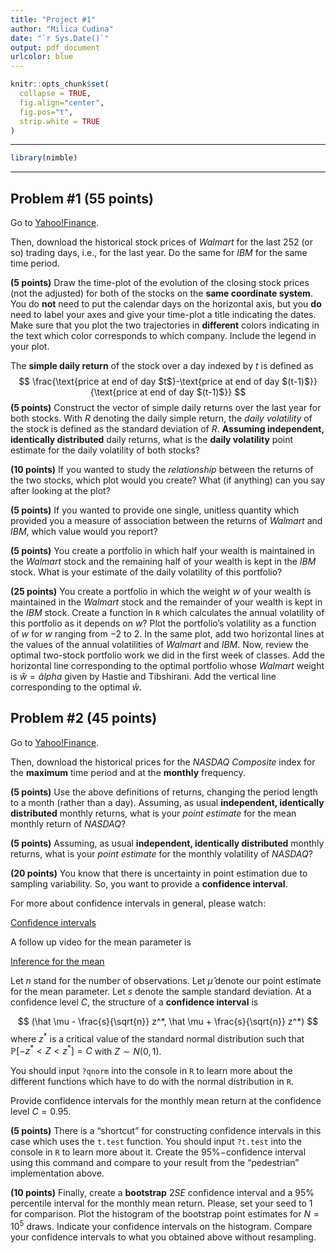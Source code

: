 ```yaml
---
title: "Project #1"
author: "Milica Cudina"
date: "`r Sys.Date()`"
output: pdf_document
urlcolor: blue
---
```

<!-- The author of this template is Dr. Gordan Zitkovic.-->
<!-- The code chunk below contains some settings that will  -->
<!-- make your R code look better in the output pdf file.  -->
<!-- If you are curious about what each option below does, -->
<!-- go to https://yihui.org/knitr/options/ -->
<!-- If not, feel free to disregard everything ...  -->
```r
knitr::opts_chunk$set(
  collapse = TRUE,
  fig.align="center",
  fig.pos="t",
  strip.white = TRUE
)
```
<!-- ... down to here. -->

---

```r
library(nimble)
```

---

## Problem #1 **(55 points)**
Go to [Yahoo!Finance](https://finance.yahoo.com).

Then, download the historical stock prices of *Walmart* for the last 252 (or so) trading days, i.e., for the last year. Do the same for *IBM* for the same time period. 

**(5 points)** Draw the time-plot of the evolution of the closing stock prices (not the adjusted) for both of the stocks on the **same coordinate system**. You do **not** need to put the calendar days on the horizontal axis, but you **do** need to label your axes and give your time-plot a title indicating the dates. Make sure that you plot the two trajectories in **different** colors indicating in the text which color corresponds to which company. Include the legend in your plot.    

The **simple daily return** of the stock over a day indexed by $t$ is defined as 
$$
\frac{\text{price at end of day $t$}-\text{price at end of day $(t-1)$}}{\text{price at end of day $(t-1)$}} 
$$
**(5 points)** Construct the vector of simple daily returns over the last year for both stocks. With $R$ denoting the daily simple return, the *daily volatility* of the stock is defined as the standard deviation of $R$. **Assuming independent, identically distributed** daily returns, what is the **daily volatility** point estimate for the daily volatility of both stocks?

**(10 points)** If you wanted to study the *relationship* between the returns of the two stocks, which plot would you create? What (if anything) can you say after looking at the plot?

**(5 points)** If you wanted to provide one single, unitless quantity which provided you a measure of association between the returns of *Walmart* and *IBM*, which value would you report?

**(5 points)** You create a portfolio in which half your wealth is maintained in the *Walmart* stock and the remaining half of your wealth is kept in the *IBM* stock. What is your estimate of the daily volatility of this portfolio? 

**(25 points)** You create a portfolio in which the weight $w$ of your wealth is maintained in the *Walmart* stock and the remainder of your wealth is kept in the *IBM* stock. Create a function in `R` which calculates the annual volatility of this portfolio as it depends on $w$? Plot the portfolio's volatility as a function of $w$ for $w$ ranging from $-2$ to $2$. In the same plot, add two horizontal lines at the values of the annual volatilities of *Walmart* and *IBM*. Now, review the optimal two-stock portfolio work we did in the first week of classes. Add the horizontal line corresponding to the optimal portfolio whose *Walmart* weight is $\hat w=\hat alpha$ given by Hastie and Tibshirani. Add the vertical line corresponding to the optimal $\hat w$. 

## Problem #2 **(45 points)**
Go to [Yahoo!Finance](https://finance.yahoo.com).

Then, download the historical prices for the *NASDAQ Composite* index for the **maximum** time period and at the **monthly** frequency. 

**(5 points)** Use the above definitions of returns, changing the period length to a month (rather than a day). Assuming, as usual **independent, identically distributed** monthly returns, what is your *point estimate* for the mean monthly return of *NASDAQ*? 

**(5 points)** Assuming, as usual **independent, identically distributed** monthly returns, what is your *point estimate* for the monthly volatility of *NASDAQ*? 

**(20 points)** You know that there is uncertainty in point estimation due to sampling variability. So, you want to provide a **confidence interval**. 

For more about confidence intervals in general, please watch:

[Confidence intervals](https://www.youtube.com/watch?v=A6_W8qY8zJo&list=PLkIselvEzpM4SHQojH116fYAQJLaN_4Xo)

A follow up video for the mean parameter is

[Inference for the mean](https://www.youtube.com/watch?v=RYVIGj1l4xs&list=PLkIselvEzpM5G3IO1tzQ-DUThsJKQzQCD)

Let $n$ stand for the number of observations. Let $\hat\mu$ denote our point estimate for the mean parameter. Let $s$ denote the sample standard deviation. At a confidence level $C$, the structure of a **confidence interval** is

$$
  (\hat \mu - \frac{s}{\sqrt{n}} z^*, \hat \mu + \frac{s}{\sqrt{n}} z^*)
$$
where $z^*$ is a critical value of the standard normal distribution such that $\mathbb{P}[-z^* < Z < z^*]=C$ with $Z \sim N(0,1)$. 

You should input `?qnorm` into the console in `R` to learn more about the different functions which have to do with the normal distribution in `R`. 

Provide confidence intervals for the monthly mean return at the confidence level $C=0.95$. 

**(5 points)** There is a "shortcut" for constructing confidence intervals in this case which uses the `t.test` function. You should input `?t.test` into the console in `R` to learn more about it. Create the $95\%-$confidence interval using this command and compare to your result from the "pedestrian" implementation above. 

**(10 points)** Finally, create a **bootstrap** $2SE$ confidence interval and a $95\%$ percentile interval for the monthly mean return. Please, set your seed to $1$ for comparison. Plot the histogram of the bootstrap point estimates for $N=10^5$ draws. Indicate your confidence intervals on the histogram. Compare your confidence intervals to what you obtained above without resampling. 

